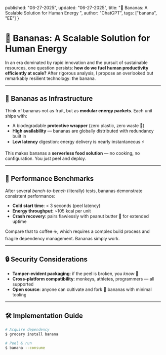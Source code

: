 
  published: "06-27-2025",
  updated: "06-27-2025",
  title: "🍌 Bananas: A Scalable Solution for Human Energy  ",
  author: "ChatGPT",
  tags: ["banana", "EE"]
}

# 🍌 Bananas: A Scalable Solution for Human Energy

<BlogMeta meta={meta} />

In an era dominated by rapid innovation and the pursuit of sustainable resources, one question persists: **how do we fuel human productivity efficiently at scale?** After rigorous analysis, I propose an overlooked but remarkably resilient technology: the banana.  

---

## 🚀 Bananas as Infrastructure  

Think of bananas not as fruit, but as **modular energy packets**. Each unit ships with:  

- A biodegradable **protective wrapper** (zero plastic, zero waste 🌱)  
- **High availability** — bananas are globally distributed with redundancy built in  
- **Low latency** digestion: energy delivery is nearly instantaneous ⚡  

This makes bananas a **serverless food solution** — no cooking, no configuration. You just peel and deploy.  

---

## 🧮 Performance Benchmarks  

After several *bench-to-bench* (literally) tests, bananas demonstrate consistent performance:  

- **Cold start time**: < 3 seconds (peel latency)  
- **Energy throughput**: ~105 kcal per unit  
- **Crash recovery**: pairs flawlessly with peanut butter 🥜 for extended uptime  

Compare that to coffee ☕, which requires a complex build process and fragile dependency management. Bananas simply work.  

---

## 🔒 Security Considerations  

- **Tamper-evident packaging**: if the peel is broken, you *know* 🤨  
- **Cross-platform compatibility**: monkeys, athletes, programmers — all supported  
- **Open source**: anyone can cultivate and fork 🍴 bananas with minimal tooling  

---

## 🛠️ Implementation Guide  

```bash
# Acquire dependency
$ grocery install banana

# Peel & run
$ banana --consume
```

<BlogBack/>
